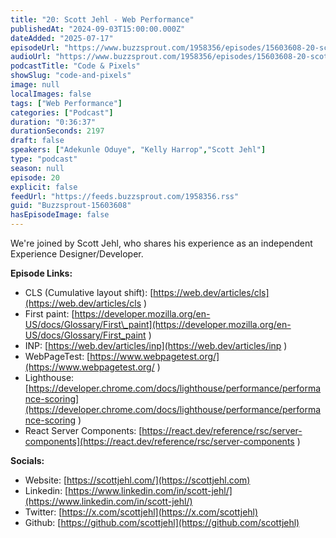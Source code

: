```yaml
---
title: "20: Scott Jehl - Web Performance"
publishedAt: "2024-09-03T15:00:00.000Z"
dateAdded: "2025-07-17"
episodeUrl: "https://www.buzzsprout.com/1958356/episodes/15603608-20-scott-jehl-web-performance.mp3"
audioUrl: "https://www.buzzsprout.com/1958356/episodes/15603608-20-scott-jehl-web-performance.mp3"
podcastTitle: "Code & Pixels"
showSlug: "code-and-pixels"
image: null
localImages: false
tags: ["Web Performance"]
categories: ["Podcast"]
duration: "0:36:37"
durationSeconds: 2197
draft: false
speakers: ["Adekunle Oduye", "Kelly Harrop","Scott Jehl"]
type: "podcast"
season: null
episode: 20
explicit: false
feedUrl: "https://feeds.buzzsprout.com/1958356.rss"
guid: "Buzzsprout-15603608"
hasEpisodeImage: false
---
```

We're joined by Scott Jehl, who shares his experience as an independent Experience Designer/Developer.  
  
**Episode Links:**

-   CLS (Cumulative layout shift): [https://web.dev/articles/cls](https://web.dev/articles/cls ) 
-   First paint: [https://developer.mozilla.org/en-US/docs/Glossary/First\_paint](https://developer.mozilla.org/en-US/docs/Glossary/First_paint ) 
-   INP: [https://web.dev/articles/inp](https://web.dev/articles/inp ) 
-   WebPageTest: [https://www.webpagetest.org/](https://www.webpagetest.org/ ) 
-   Lighthouse: [https://developer.chrome.com/docs/lighthouse/performance/performance-scoring](https://developer.chrome.com/docs/lighthouse/performance/performance-scoring ) 
-   React Server Components: [https://react.dev/reference/rsc/server-components](https://react.dev/reference/rsc/server-components ) 

**Socials:**

-   Website: [https://scottjehl.com/](https://scottjehl.com)
-   Linkedin: [https://www.linkedin.com/in/scott-jehl/](https://www.linkedin.com/in/scott-jehl/)
-   Twitter: [https://x.com/scottjehl](https://x.com/scottjehl)
-   Github: [https://github.com/scottjehl](https://github.com/scottjehl)
